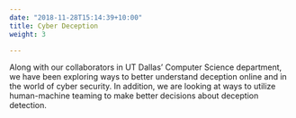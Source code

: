 ```yaml
---
date: "2018-11-28T15:14:39+10:00"
title: Cyber Deception
weight: 3

---
```


Along with our collaborators in UT Dallas' Computer Science department, we have been exploring ways to better understand deception online and in the world of cyber security. In addition, we are looking at ways to utilize human-machine teaming to make better decisions about deception detection. 